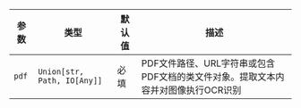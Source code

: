 | 参数 | 类型 | 默认值 | 描述 |
| --- | --- | --- | --- |
| `pdf` | `Union[str, Path, IO[Any]]` | 必填 | PDF文件路径、URL字符串或包含PDF文档的类文件对象。提取文本内容并对图像执行OCR识别 |